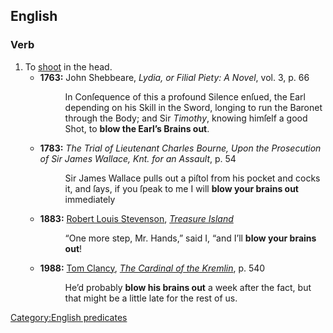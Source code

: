 ==English==
===Verb===
{{infl|en|verb|head=to [[blow]] someone's [[brains]] [[out]]}}

# To [[shoot]] in the head.
#*'''1763:''' John Shebbeare, ''Lydia, or Filial Piety: A Novel'', vol. 3, p. 66
#*:In Conſequence of this a profound Silence enſued, the Earl depending on his Skill in the Sword, longing to run the Baronet through the Body; and Sir ''Timothy'', knowing himſelf a good Shot, to '''blow the Earl’s Brains out'''.
#*'''1783:''' ''The Trial of Lieutenant Charles Bourne, Upon the Prosecution of Sir James Wallace, Knt. for an Assault'', p. 54
#*:Sir James Wallace pulls out a piſtol from his pocket and cocks it, and ſays, if you ſpeak to me I will '''blow your brains out''' immediately
#*'''1883:''' [[w:Robert Louis Stevenson|Robert Louis Stevenson]], ''[[w:Treasure Island|Treasure Island]]''
#*:“One more step, Mr. Hands,” said I, “and I’ll '''blow your brains out'''!
#*'''1988:''' [[w:Tom Clancy|Tom Clancy]], ''[[w:The Cardinal of the Kremlin|The Cardinal of the Kremlin]]'', p. 540
#*:He’d probably '''blow his brains out''' a week after the fact, but that might be a little late for the rest of us.

[[Category:English predicates]]